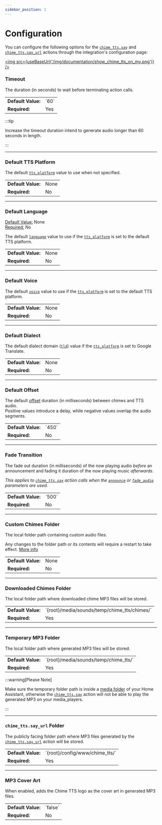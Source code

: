 ```yaml
---
sidebar_position: 1
---
```



# Configuration

You can configure the following options for the [`chime_tts.say`](../documentation/actions/say-action) and [`chime_tts.say_url`](../documentation/actions/say_url-action) actions through the integration's configuration page:

<a href="https://my.home-assistant.io/redirect/integration/?domain=chime_tts" alt="Chime TTS integration" target="_blank"><img src={useBaseUrl('/img/documentation/show_chime_tts_on_my.png')} /></a>

### Timeout

The duration (in seconds) to wait before terminating action calls.

<table>
<tr><td><b>Default Value:</b></td><td>`60`</td></tr>
<tr><td><b>Required:</b></td><td>Yes</td></tr>
</table>

:::tip

Increase the timeout duration intend to generate audio longer than 60 seconds in length.

:::

---

### Default TTS Platform

The default [`tts_platform`](../documentation/actions/say-action/parameters#tts_platform) value to use when not specified.

<table>
<tr><td><b>Default Value:</b></td><td>None</td></tr>
<tr><td><b>Required:</b></td><td>No</td></tr>
</table>

---

### Default Language
<u>Default Value:</u> None<br />
<u>Required:</u> No

The default [`language`](../documentation/actions/say-action/parameters#language) value to use if the [`tts_platform`](../documentation/actions/say-action/parameters#tts_platform) is set to the default TTS platform.

<table>
<tr><td><b>Default Value:</b></td><td>None</td></tr>
<tr><td><b>Required:</b></td><td>No</td></tr>
</table>

---

### Default Voice

The default [`voice`](../documentation/actions/say-action/parameters#voice) value to use if the [`tts_platform`](../documentation/actions/say-action/parameters#tts_platform) is set to the default TTS platform.

<table>
<tr><td><b>Default Value:</b></td><td>None</td></tr>
<tr><td><b>Required:</b></td><td>No</td></tr>
</table>

---

### Default Dialect

The default dialect domain ([`tld`](../documentation/actions/say-action/parameters#tld)) value if the [`tts_platform`](../documentation/actions/say-action/parameters#tts_platform) is set to Google Translate.

<table>
<tr><td><b>Default Value:</b></td><td>None</td></tr>
<tr><td><b>Required:</b></td><td>No</td></tr>
</table>

---

### Default Offset

The default [offset](../documentation/actions/say-action/parameters#offset) duration (in milliseconds) between chimes and TTS audio.<br />
Positive values introduce a delay, while negative values overlap the audio segments.

<table>
<tr><td><b>Default Value:</b></td><td>`450`</td></tr>
<tr><td><b>Required:</b></td><td>No</td></tr>
</table>

---

### Fade Transition

The fade out duration (in milliseconds) of the now playing audio _before_ an announcement and fading it duration of the now playing music _afterwards_.

_This applies to [`chime_tts.say`](../documentation/actions/say-action) action calls when the [`announce`](../documentation/actions/say-action/parameters#announce) or [`fade_audio`](../documentation/actions/say-action/parameters#fade_audio) parameters are used._

<table>
<tr><td><b>Default Value:</b></td><td>`500`</td></tr>
<tr><td><b>Required:</b></td><td>No</td></tr>
</table>

---

### Custom Chimes Folder

The local folder path containing custom audio files.

Any changes to the folder path or its contents will require a restart to take effect. [More info](../documentation/actions/say-action/#custom-chimes-folder)

<table>
<tr><td><b>Default Value:</b></td><td>None</td></tr>
<tr><td><b>Required:</b></td><td>No</td></tr>
</table>

---

### Downloaded Chimes Folder

The local folder path where downloaded chime MP3 files will be stored.

<table>
<tr><td><b>Default Value:</b></td><td>`{root}/media/sounds/temp/chime_tts/chimes/`</td></tr>
<tr><td><b>Required:</b></td><td>Yes</td></tr>
</table>

---

### Temporary MP3 Folder

The local folder path where generated MP3 files will be stored.

<table>
<tr><td><b>Default Value:</b></td><td>`{root}/media/sounds/temp/chime_tts/`</td></tr>
<tr><td><b>Required:</b></td><td>Yes</td></tr>
</table>

:::warning[Please Note]

Make sure the temporary folder path is inside a [media folder](https://www.home-assistant.io/integrations/media_source/) of your Home Assistant, otherwise the [`chime_tts.say`](../documentation/actions/say-action) action will not be able to play the generated MP3 on your media_players.

:::

---

### `chime_tts.say_url` Folder

The publicly facing folder path where MP3 files generated by the [`chime_tts.say_url`](../documentation/actions/say_url-action) action will be stored.

<table>
<tr><td><b>Default Value:</b></td><td>`{root}/config/www/chime_tts/`</td></tr>
<tr><td><b>Required:</b></td><td>Yes</td></tr>
</table>

---

### MP3 Cover Art

When enabled, adds the Chime TTS logo as the cover art in generated MP3 files.

<table>
<tr><td><b>Default Value:</b></td><td>`false`</td></tr>
<tr><td><b>Required:</b></td><td>No</td></tr>
</table>
